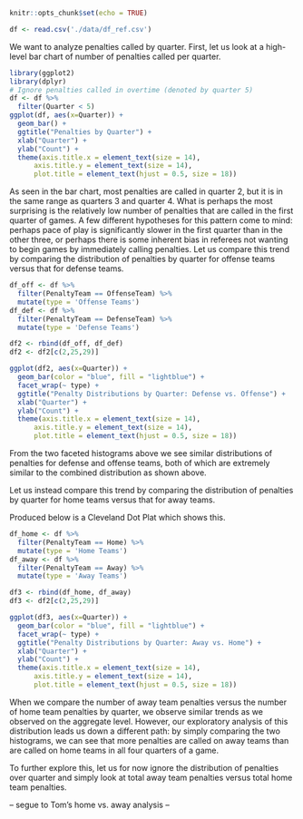 ```r
knitr::opts_chunk$set(echo = TRUE)
```
```r
df <- read.csv('./data/df_ref.csv')
```

We want to analyze penalties called by quarter. First, let us look at a high-level bar chart of number of penalties called per quarter.

```r
library(ggplot2)
library(dplyr)
# Ignore penalties called in overtime (denoted by quarter 5)
df <- df %>%
  filter(Quarter < 5)
ggplot(df, aes(x=Quarter)) +
  geom_bar() +
  ggtitle("Penalties by Quarter") +
  xlab("Quarter") +
  ylab("Count") +
  theme(axis.title.x = element_text(size = 14),
      axis.title.y = element_text(size = 14),
      plot.title = element_text(hjust = 0.5, size = 18))
```

As seen in the bar chart, most penalties are called in quarter 2, but it is in the same range as quarters 3 and quarter 4. What is perhaps the most surprising is the relatively low number of penalties that are called in the first quarter of games. A few different hypotheses for this pattern come to mind: perhaps pace of play is significantly slower in the first quarter than in the other three, or perhaps there is some inherent bias in referees not wanting to begin games by immediately calling penalties. Let us compare this trend by comparing the distribution of penalties by quarter for offense teams versus that for defense teams.

```r
df_off <- df %>%
  filter(PenaltyTeam == OffenseTeam) %>%
  mutate(type = 'Offense Teams')
df_def <- df %>%
  filter(PenaltyTeam == DefenseTeam) %>%
  mutate(type = 'Defense Teams')

df2 <- rbind(df_off, df_def)
df2 <- df2[c(2,25,29)]

ggplot(df2, aes(x=Quarter)) +
  geom_bar(color = "blue", fill = "lightblue") +
  facet_wrap(~ type) +
  ggtitle("Penalty Distributions by Quarter: Defense vs. Offense") +
  xlab("Quarter") +
  ylab("Count") +
  theme(axis.title.x = element_text(size = 14),
      axis.title.y = element_text(size = 14),
      plot.title = element_text(hjust = 0.5, size = 18))
```

From the two faceted histograms above we see similar distributions of penalties for defense and offense teams, both of which are extremely similar to the combined distribution as shown above.

Let us instead compare this trend by comparing the distribution of penalties by quarter for home teams versus that for away teams.

Produced below is a Cleveland Dot Plat which shows this.


```r
df_home <- df %>%
  filter(PenaltyTeam == Home) %>%
  mutate(type = 'Home Teams')
df_away <- df %>%
  filter(PenaltyTeam == Away) %>%
  mutate(type = 'Away Teams')

df3 <- rbind(df_home, df_away)
df3 <- df2[c(2,25,29)]

ggplot(df3, aes(x=Quarter)) +
  geom_bar(color = "blue", fill = "lightblue") +
  facet_wrap(~ type) +
  ggtitle("Penalty Distributions by Quarter: Away vs. Home") +
  xlab("Quarter") +
  ylab("Count") +
  theme(axis.title.x = element_text(size = 14),
      axis.title.y = element_text(size = 14),
      plot.title = element_text(hjust = 0.5, size = 18))
```

When we compare the number of away team penalties versus the number of home team penalties by quarter, we observe similar trends as we observed on the aggregate level. However, our exploratory analysis of this distribution leads us down a different path: by simply comparing the two histograms, we can see that more penalties are called on away teams than are called on home teams in all four quarters of a game.

To further explore this, let us for now ignore the distribution of penalties over quarter and simply look at total away team penalties versus total home team penalties.

-- segue to Tom's home vs. away analysis --